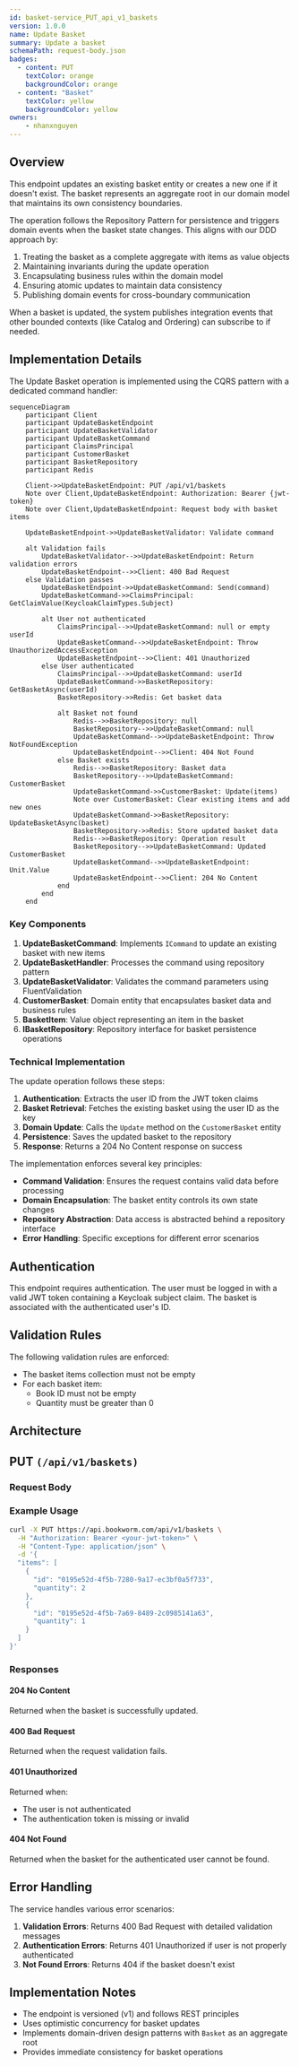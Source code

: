 ```yaml
---
id: basket-service_PUT_api_v1_baskets
version: 1.0.0
name: Update Basket
summary: Update a basket
schemaPath: request-body.json
badges:
  - content: PUT
    textColor: orange
    backgroundColor: orange
  - content: "Basket"
    textColor: yellow
    backgroundColor: yellow
owners:
    - nhanxnguyen
---
```


## Overview

This endpoint updates an existing basket entity or creates a new one if it doesn't exist. The basket represents an aggregate root in our domain model that maintains its own consistency boundaries.

The operation follows the Repository Pattern for persistence and triggers domain events when the basket state changes. This aligns with our DDD approach by:

1. Treating the basket as a complete aggregate with items as value objects
2. Maintaining invariants during the update operation
3. Encapsulating business rules within the domain model
4. Ensuring atomic updates to maintain data consistency
5. Publishing domain events for cross-boundary communication

When a basket is updated, the system publishes integration events that other bounded contexts (like Catalog and Ordering) can subscribe to if needed.

## Implementation Details

The Update Basket operation is implemented using the CQRS pattern with a dedicated command handler:

```mermaid
sequenceDiagram
    participant Client
    participant UpdateBasketEndpoint
    participant UpdateBasketValidator
    participant UpdateBasketCommand
    participant ClaimsPrincipal
    participant CustomerBasket
    participant BasketRepository
    participant Redis
    
    Client->>UpdateBasketEndpoint: PUT /api/v1/baskets
    Note over Client,UpdateBasketEndpoint: Authorization: Bearer {jwt-token}
    Note over Client,UpdateBasketEndpoint: Request body with basket items
    
    UpdateBasketEndpoint->>UpdateBasketValidator: Validate command
    
    alt Validation fails
        UpdateBasketValidator-->>UpdateBasketEndpoint: Return validation errors
        UpdateBasketEndpoint-->>Client: 400 Bad Request
    else Validation passes
        UpdateBasketEndpoint->>UpdateBasketCommand: Send(command)
        UpdateBasketCommand->>ClaimsPrincipal: GetClaimValue(KeycloakClaimTypes.Subject)
        
        alt User not authenticated
            ClaimsPrincipal-->>UpdateBasketCommand: null or empty userId
            UpdateBasketCommand-->>UpdateBasketEndpoint: Throw UnauthorizedAccessException
            UpdateBasketEndpoint-->>Client: 401 Unauthorized
        else User authenticated
            ClaimsPrincipal-->>UpdateBasketCommand: userId
            UpdateBasketCommand->>BasketRepository: GetBasketAsync(userId)
            BasketRepository->>Redis: Get basket data
            
            alt Basket not found
                Redis-->>BasketRepository: null
                BasketRepository-->>UpdateBasketCommand: null
                UpdateBasketCommand-->>UpdateBasketEndpoint: Throw NotFoundException
                UpdateBasketEndpoint-->>Client: 404 Not Found
            else Basket exists
                Redis-->>BasketRepository: Basket data
                BasketRepository-->>UpdateBasketCommand: CustomerBasket
                UpdateBasketCommand->>CustomerBasket: Update(items)
                Note over CustomerBasket: Clear existing items and add new ones
                UpdateBasketCommand->>BasketRepository: UpdateBasketAsync(basket)
                BasketRepository->>Redis: Store updated basket data
                Redis-->>BasketRepository: Operation result
                BasketRepository-->>UpdateBasketCommand: Updated CustomerBasket
                UpdateBasketCommand-->>UpdateBasketEndpoint: Unit.Value
                UpdateBasketEndpoint-->>Client: 204 No Content
            end
        end
    end
```

### Key Components

1. **UpdateBasketCommand**: Implements `ICommand` to update an existing basket with new items
2. **UpdateBasketHandler**: Processes the command using repository pattern
3. **UpdateBasketValidator**: Validates the command parameters using FluentValidation
4. **CustomerBasket**: Domain entity that encapsulates basket data and business rules
5. **BasketItem**: Value object representing an item in the basket
6. **IBasketRepository**: Repository interface for basket persistence operations

### Technical Implementation

The update operation follows these steps:
1. **Authentication**: Extracts the user ID from the JWT token claims
2. **Basket Retrieval**: Fetches the existing basket using the user ID as the key
3. **Domain Update**: Calls the `Update` method on the `CustomerBasket` entity
4. **Persistence**: Saves the updated basket to the repository
5. **Response**: Returns a 204 No Content response on success

The implementation enforces several key principles:
- **Command Validation**: Ensures the request contains valid data before processing
- **Domain Encapsulation**: The basket entity controls its own state changes
- **Repository Abstraction**: Data access is abstracted behind a repository interface
- **Error Handling**: Specific exceptions for different error scenarios

## Authentication

This endpoint requires authentication. The user must be logged in with a valid JWT token containing a Keycloak subject claim. The basket is associated with the authenticated user's ID.

## Validation Rules

The following validation rules are enforced:
- The basket items collection must not be empty
- For each basket item:
  - Book ID must not be empty
  - Quantity must be greater than 0

## Architecture

<NodeGraph />

## PUT `(/api/v1/baskets)`

### Request Body

<SchemaViewer file="request-body.json" maxHeight="500" id="request-body" />

### Example Usage

```bash
curl -X PUT https://api.bookworm.com/api/v1/baskets \
  -H "Authorization: Bearer <your-jwt-token>" \
  -H "Content-Type: application/json" \
  -d '{
  "items": [
    {
      "id": "0195e52d-4f5b-7280-9a17-ec3bf0a5f733",
      "quantity": 2
    },
    {
      "id": "0195e52d-4f5b-7a69-8489-2c0985141a63",
      "quantity": 1
    }
  ]
}'
```

### Responses

#### <span className="text-green-500">204 No Content</span>

Returned when the basket is successfully updated.

#### <span className="text-orange-500">400 Bad Request</span>

Returned when the request validation fails.

<SchemaViewer file="response-400.json" maxHeight="500" id="response-400" />

#### <span className="text-red-500">401 Unauthorized</span>

Returned when:
- The user is not authenticated
- The authentication token is missing or invalid

#### <span className="text-red-500">404 Not Found</span>

Returned when the basket for the authenticated user cannot be found.

## Error Handling

The service handles various error scenarios:
1. **Validation Errors**: Returns 400 Bad Request with detailed validation messages
2. **Authentication Errors**: Returns 401 Unauthorized if user is not properly authenticated
3. **Not Found Errors**: Returns 404 if the basket doesn't exist

## Implementation Notes

- The endpoint is versioned (v1) and follows REST principles
- Uses optimistic concurrency for basket updates
- Implements domain-driven design patterns with `Basket` as an aggregate root
- Provides immediate consistency for basket operations
